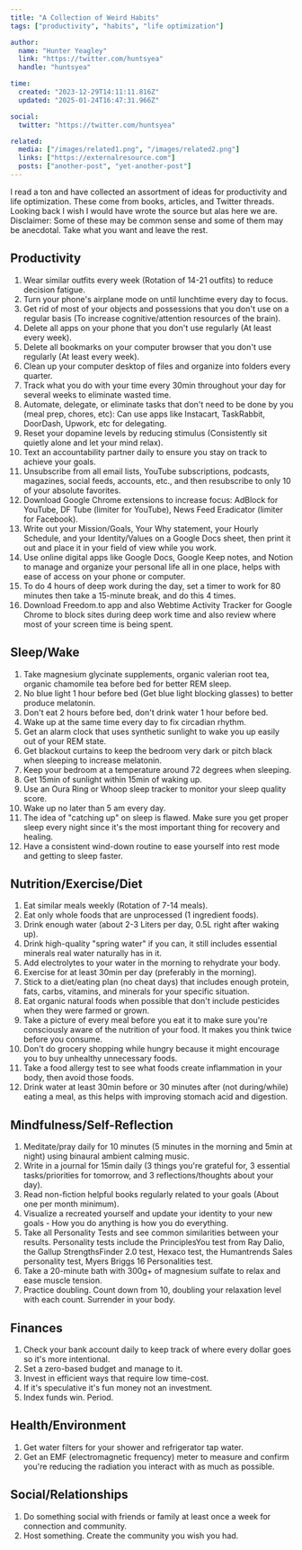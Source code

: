 ```yaml
---
title: "A Collection of Weird Habits"
tags: ["productivity", "habits", "life optimization"]

author: 
  name: "Hunter Yeagley"
  link: "https://twitter.com/huntsyea"
  handle: "huntsyea"

time:
  created: "2023-12-29T14:11:11.816Z"
  updated: "2025-01-24T16:47:31.966Z"

social:
  twitter: "https://twitter.com/huntsyea"

related:
  media: ["/images/related1.png", "/images/related2.png"]
  links: ["https://externalresource.com"]
  posts: ["another-post", "yet-another-post"]
---
```

I read a ton and have collected an assortment of ideas for productivity and life optimization. These come from books, articles, and Twitter threads. Looking back I wish I would have wrote the source but alas here we are.
Disclaimer: Some of these may be common sense and some of them may be anecdotal. Take what you want and leave the rest.

## Productivity
1. Wear similar outfits every week (Rotation of 14-21 outfits) to reduce decision fatigue.
2. Turn your phone's airplane mode on until lunchtime every day to focus.
3. Get rid of most of your objects and possessions that you don't use on a regular basis (To increase cognitive/attention resources of the brain).
4. Delete all apps on your phone that you don't use regularly (At least every week).
5. Delete all bookmarks on your computer browser that you don't use regularly (At least every week).
6. Clean up your computer desktop of files and organize into folders every quarter.
7. Track what you do with your time every 30min throughout your day for several weeks to eliminate wasted time.
8. Automate, delegate, or eliminate tasks that don't need to be done by you (meal prep, chores, etc): Can use apps like Instacart, TaskRabbit, DoorDash, Upwork, etc for delegating.
9. Reset your dopamine levels by reducing stimulus (Consistently sit quietly alone and let your mind relax).
10. Text an accountability partner daily to ensure you stay on track to achieve your goals.
11. Unsubscribe from all email lists, YouTube subscriptions, podcasts, magazines, social feeds, accounts, etc., and then resubscribe to only 10 of your absolute favorites.
12. Download Google Chrome extensions to increase focus: AdBlock for YouTube, DF Tube (limiter for YouTube), News Feed Eradicator (limiter for Facebook).
13. Write out your Mission/Goals, Your Why statement, your Hourly Schedule, and your Identity/Values on a Google Docs sheet, then print it out and place it in your field of view while you work.
14. Use online digital apps like Google Docs, Google Keep notes, and Notion to manage and organize your personal life all in one place, helps with ease of access on your phone or computer.
15. To do 4 hours of deep work during the day, set a timer to work for 80 minutes then take a 15-minute break, and do this 4 times.
16. Download Freedom.to app and also Webtime Activity Tracker for Google Chrome to block sites during deep work time and also review where most of your screen time is being spent.
## Sleep/Wake
1. Take magnesium glycinate supplements, organic valerian root tea, organic chamomile tea before bed for better REM sleep.
2. No blue light 1 hour before bed (Get blue light blocking glasses) to better produce melatonin.
3. Don't eat 2 hours before bed, don't drink water 1 hour before bed.
4. Wake up at the same time every day to fix circadian rhythm.
5. Get an alarm clock that uses synthetic sunlight to wake you up easily out of your REM state.
6. Get blackout curtains to keep the bedroom very dark or pitch black when sleeping to increase melatonin.
7. Keep your bedroom at a temperature around 72 degrees when sleeping.
8. Get 15min of sunlight within 15min of waking up.
9. Use an Oura Ring or Whoop sleep tracker to monitor your sleep quality score.
10. Wake up no later than 5 am every day.
11. The idea of "catching up" on sleep is flawed. Make sure you get proper sleep every night since it's the most important thing for recovery and healing.
12. Have a consistent wind-down routine to ease yourself into rest mode and getting to sleep faster.
## Nutrition/Exercise/Diet
1. Eat similar meals weekly (Rotation of 7-14 meals).
2. Eat only whole foods that are unprocessed (1 ingredient foods).
3. Drink enough water (about 2-3 Liters per day, 0.5L right after waking up).
4. Drink high-quality "spring water" if you can, it still includes essential minerals real water naturally has in it.
5. Add electrolytes to your water in the morning to rehydrate your body.
6. Exercise for at least 30min per day (preferably in the morning).
7. Stick to a diet/eating plan (no cheat days) that includes enough protein, fats, carbs, vitamins, and minerals for your specific situation.
8. Eat organic natural foods when possible that don't include pesticides when they were farmed or grown.
9. Take a picture of every meal before you eat it to make sure you're consciously aware of the nutrition of your food. It makes you think twice before you consume.
10. Don't do grocery shopping while hungry because it might encourage you to buy unhealthy unnecessary foods.
11. Take a food allergy test to see what foods create inflammation in your body, then avoid those foods.
12. Drink water at least 30min before or 30 minutes after (not during/while) eating a meal, as this helps with improving stomach acid and digestion.
## Mindfulness/Self-Reflection
1. Meditate/pray daily for 10 minutes (5 minutes in the morning and 5min at night) using binaural ambient calming music.
2. Write in a journal for 15min daily (3 things you're grateful for, 3 essential tasks/priorities for tomorrow, and 3 reflections/thoughts about your day).
3. Read non-fiction helpful books regularly related to your goals (About one per month minimum).
4. Visualize a recreated yourself and update your identity to your new goals - How you do anything is how you do everything.
5. Take all Personality Tests and see common similarities between your results. Personality tests include the PrinciplesYou test from Ray Dalio, the Gallup StrengthsFinder 2.0 test, Hexaco test, the Humantrends Sales personality test, Myers Briggs 16 Personalities test.
6. Take a 20-minute bath with 300g+ of magnesium sulfate to relax and ease muscle tension.
7. Practice doubling. Count down from 10, doubling your relaxation level with each count. Surrender in your body.
## Finances
1. Check your bank account daily to keep track of where every dollar goes so it's more intentional.
2. Set a zero-based budget and manage to it.
3. Invest in efficient ways that require low time-cost.
4. If it's speculative it's fun money not an investment. 
5. Index funds win. Period.
## Health/Environment 
1. Get water filters for your shower and refrigerator tap water.
2. Get an EMF (electromagnetic frequency) meter to measure and confirm you're reducing the radiation you interact with as much as possible.
## Social/Relationships
1. Do something social with friends or family at least once a week for connection and community.
2. Host something. Create the community you wish you had.
